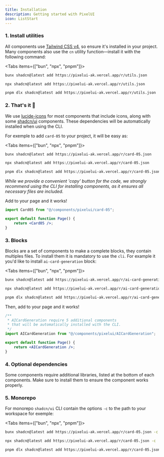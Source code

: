 ```yaml
---
title: Installation
description: Getting started with PixelUI
icon: ListStart
---
```


### 1. Install utilities


All components use [Tailwind CSS v4](https://tailwindcss.com/docs/installation/framework-guides/nextjs), so ensure it's installed in your project.
Many components also use the `cn` utility function—install it with the following command:

<Tabs items={["bun", "npx", "pnpm"]}>
 
```bash tab="bun"
bunx shadcn@latest add https://pixelui-ak.vercel.app/r/utils.json 
```
 
```bash tab="npx"
npx shadcn@latest add https://pixelui-ak.vercel.app/r/utils.json
```

```bash tab="pnpm"
pnpm dlx shadcn@latest add https://pixelui-ak.vercel.app/r/utils.json
```

</Tabs>

### 2. That's it 🎉

We use [lucide-icons](https://lucide.dev/guide/installation) for most components that include icons, along with some [shadcn/ui](https://ui.shadcn.com/) components. These dependencies will be automatically installed when using the CLI.

For exemple to add `card-05` to your project, it will be easy as:

<Tabs items={["bun", "npx", "pnpm"]}>
 
```bash tab="bun"
bunx shadcn@latest add https://pixelui-ak.vercel.app/r/card-05.json
```
 
```bash tab="npx"
npx shadcn@latest add https://pixelui-ak.vercel.app/r/card-05.json
```

```bash tab="pnpm"
pnpm dlx shadcn@latest add https://pixelui-ak.vercel.app/r/card-05.json
```

</Tabs>

_While we provide a convenient 'copy' button for the code, we strongly recommend using the CLI for installing components, as it ensures all necessary files are included._

Add to your page and it works!

```jsx
import Card05 from "@/components/pixelui/card-05";

export default function Page() {
    return <Card05 />;
}
```


### 3. Blocks

Blocks are a set of components to make a complete blocks, they contain multiples files. To install them it is mandatory to use the `cli`. For example it you'd like to install `ai-card-generation` block:

<Tabs items={["bun", "npx", "pnpm"]}>
 
```bash tab="bun"
bunx shadcn@latest add https://pixelui-ak.vercel.app/r/ai-card-generation.json
```
 
```bash tab="npx"
npx shadcn@latest add https://pixelui-ak.vercel.app/r/ai-card-generation.json
```

```bash tab="pnpm"
pnpm dlx shadcn@latest add https://pixelui-ak.vercel.app/r/ai-card-generation.json
```

</Tabs>

Then, add to your page and it works!

```jsx
/**
 * AICardGeneration require 5 additional components
 * that will be automatically installed with the CLI.
 */
import AICardGeneration from "@/components/pixelui/AICardGeneration";

export default function Page() {
    return <AICardGeneration />;
}
```

### 4. Optional dependencies

Some components require additional libraries, listed at the bottom of each components. Make sure to install them to ensure the component works properly.

### 5. Monorepo

For monorepo `shadcn/ui` CLI contain the options `-c` to the path to your workspace for exemple:

<Tabs items={["bun", "npx", "pnpm"]}>
 
```bash tab="bun"
bunx shadcn@latest add https://pixelui-ak.vercel.app/r/card-05.json -c ./apps/www
```
 
```bash tab="npx"
npx shadcn@latest add https://pixelui-ak.vercel.app/r/card-05.json -c ./apps/www
```

```bash tab="pnpm"
pnpm dlx shadcn@latest add https://pixelui-ak.vercel.app/r/card-05.json -c ./apps/www
```

</Tabs>
